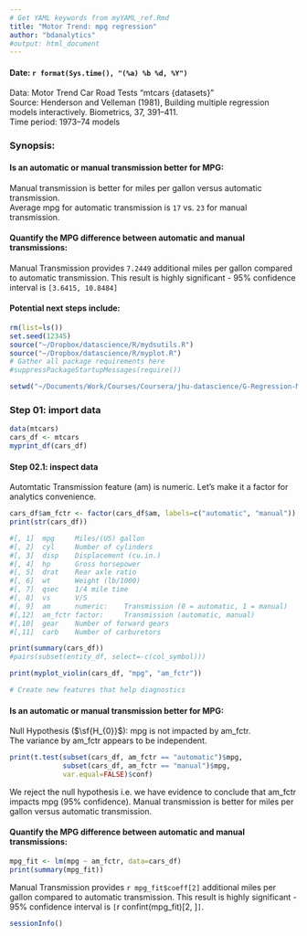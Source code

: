 ```yaml
---
# Get YAML keywords from myYAML_ref.Rmd
title: "Motor Trend: mpg regression"
author: "bdanalytics"
#output: html_document
---
```

#### Date: `r format(Sys.time(), "(%a) %b %d, %Y")`

Data: Motor Trend Car Road Tests "mtcars {datasets}"  
Source: Henderson and Velleman (1981), Building multiple regression models interactively. Biometrics, 37, 391–411.  
Time period: 1973–74 models

### Synopsis:

#### Is an automatic or manual transmission better for MPG:
Manual transmission is better for miles per gallon versus automatic transmission.  
Average mpg for automatic transmission is `17` vs. `23` for manual transmission.  

#### Quantify the MPG difference between automatic and manual transmissions:
Manual Transmission provides `7.2449` additional miles per gallon compared to automatic transmission. This result is highly significant - 95% confidence interval is `[3.6415, 10.8484]`

#### Potential next steps include:

```r
rm(list=ls())
set.seed(12345)
source("~/Dropbox/datascience/R/mydsutils.R")
source("~/Dropbox/datascience/R/myplot.R")
# Gather all package requirements here
#suppressPackageStartupMessages(require())
```

```r
setwd("~/Documents/Work/Courses/Coursera/jhu-datascience/G-Regression-Models/Project/MotorTrend")
```

### Step 01: import data
```r
data(mtcars)
cars_df <- mtcars
myprint_df(cars_df)
```

#### Step 02.1: inspect data
Automtatic Transmission feature (am) is numeric. Let's make it a factor for analytics convenience.
```r
cars_df$am_fctr <- factor(cars_df$am, labels=c("automatic", "manual"))
print(str(cars_df))

#[, 1]  mpg	    Miles/(US) gallon
#[, 2]	cyl	    Number of cylinders
#[, 3]	disp	Displacement (cu.in.)
#[, 4]	hp	    Gross horsepower
#[, 5]	drat	Rear axle ratio
#[, 6]	wt	    Weight (lb/1000)
#[, 7]	qsec	1/4 mile time
#[, 8]	vs	    V/S
#[, 9]	am	    numeric:    Transmission (0 = automatic, 1 = manual)
#[,12]  am_fctr	factor:     Transmission (automatic, manual)
#[,10]	gear	Number of forward gears
#[,11]	carb	Number of carburetors

print(summary(cars_df))
#pairs(subset(entity_df, select=-c(col_symbol)))

print(myplot_violin(cars_df, "mpg", "am_fctr"))

# Create new features that help diagnostics
```

#### Is an automatic or manual transmission better for MPG:
Null Hypothesis ($\sf{H_{0}}$): mpg is not impacted by am_fctr.  
The variance by am_fctr appears to be independent. 
```r
print(t.test(subset(cars_df, am_fctr == "automatic")$mpg, 
             subset(cars_df, am_fctr == "manual")$mpg, 
             var.equal=FALSE)$conf)
```
We reject the null hypothesis i.e. we have evidence to conclude that am_fctr impacts mpg (95% confidence). Manual transmission is better for miles per gallon versus automatic transmission.

#### Quantify the MPG difference between automatic and manual transmissions:
```r
mpg_fit <- lm(mpg ~ am_fctr, data=cars_df)
print(summary(mpg_fit))
```
Manual Transmission provides ``r mpg_fit$coeff[2]`` additional miles per gallon compared to automatic transmission. This result is highly significant - 95% confidence interval is `[`r confint(mpg_fit)[2, ]`]`.


```r
sessionInfo()
```